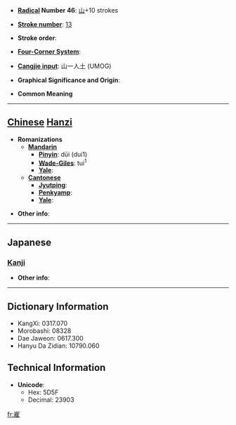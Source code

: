* '''[[Wiktionary:Chinese radical index| Radical]] Number 46''': [[Wiktionary:Chinese radical index 山|山]]+10 strokes

* '''[[Wiktionary:Chinese total strokes index|Stroke number]]''': [[Wiktionary:Chinese total strokes index 13|13]]

* '''Stroke order''': 

* '''[[Wiktionary:Chinese four corner index|Four-Corner System]]''': 

* '''[[Wiktionary:Chinese Cangjie index|Cangjie input]]''': 山一人土 (UMOG)

* '''Graphical Significance and Origin''': 

* '''Common Meaning'''

----

== [[Chinese]] [[Hanzi]] ==

* '''Romanizations'''
** '''[[Mandarin]]'''
*** '''[[Pinyin]]''': dūi (dui1)
*** '''[[Wade-Giles]]''': tui<sup>1</sup>
*** '''[[Yale]]''': 
** '''[[Cantonese]]'''
*** '''[[Jyutping]]''':
*** '''[[Penkyamp]]''': 
*** '''[[Yale]]''': 

* '''Other info''': 

----

==Japanese==
===[[Kanji]]===
{{kanji|on readings=[[き]] (ki), [[て]] (te), [[で]] (de)|kun readings=[[たかい]] (takai)}}

* '''Other info''':  

----

== Dictionary Information ==

* KangXi: 0317.070
* Morobashi: 08328
* Dae Jaweon: 0617.300
* Hanyu Da Zidian: 10790.060

== Technical Information ==

* '''Unicode''':
** Hex: 5D5F
** Decimal: 23903

[[fr:嵟]]